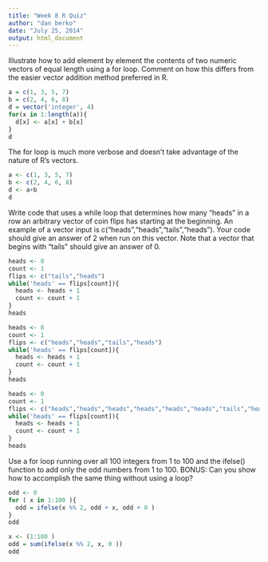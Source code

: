 ```yaml
---
title: "Week 8 R Quiz"
author: "dan berko"
date: "July 25, 2014"
output: html_document
---
```


Illustrate how to add element by element the contents of two numeric vectors of equal length using a for loop. Comment on how this differs from the easier vector addition method preferred in R.

```r
a = c(1, 3, 5, 7)
b = c(2, 4, 6, 8)
d = vector('integer', 4)
for(x in 1:length(a)){
  d[x] <- a[x] + b[x]
}
d

```
The for loop is much more verbose and doesn't take advantage of the nature of R's vectors.
```r
a <- c(1, 3, 5, 7)
b <- c(2, 4, 6, 8)
d <- a+b
d
```

Write code that uses a while loop that determines how many "heads" in a row an arbitrary vector of coin flips has starting at the beginning. An example of a vector input is c("heads","heads","tails","heads"). Your code should give an answer of 2 when run on this vector. Note that a vector that begins with "tails" should give an answer of 0.

```r
heads <- 0
count <- 1
flips <- c("tails","heads")
while('heads' == flips[count]){
  heads <- heads + 1
  count <- count + 1
}
heads
```
```r
heads <- 0
count <- 1
flips <- c("heads","heads","tails","heads")
while('heads' == flips[count]){
  heads <- heads + 1
  count <- count + 1
}
heads
```
```r
heads <- 0
count <- 1
flips <- c("heads","heads","heads","heads","heads","heads","tails","heads")
while('heads' == flips[count]){
  heads <- heads + 1
  count <- count + 1
}
heads
```
Use a for loop running over all 100 integers from 1 to 100 and the ifelse() function to add only the odd numbers from 1 to 100. BONUS: Can you show how to accomplish the same thing without using a loop?

```r

odd <- 0
for ( x in 1:100 ){
  odd = ifelse(x %% 2, odd + x, odd + 0 )
}
odd
```
```r
x <- (1:100 )
odd = sum(ifelse(x %% 2, x, 0 ))
odd
```